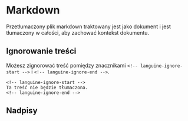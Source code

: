 # Markdown

Przetłumaczony plik markdown traktowany jest jako dokument i jest tłumaczony w całości, aby zachować kontekst dokumentu.

## Ignorowanie treści

Możesz zignorować treść pomiędzy znacznikami `<!-- languine-ignore-start -->` i `<!-- languine-ignore-end -->`.

```mdx
<!-- languine-ignore-start -->
Ta treść nie będzie tłumaczona.
<!-- languine-ignore-end -->
``` 

## Nadpisy